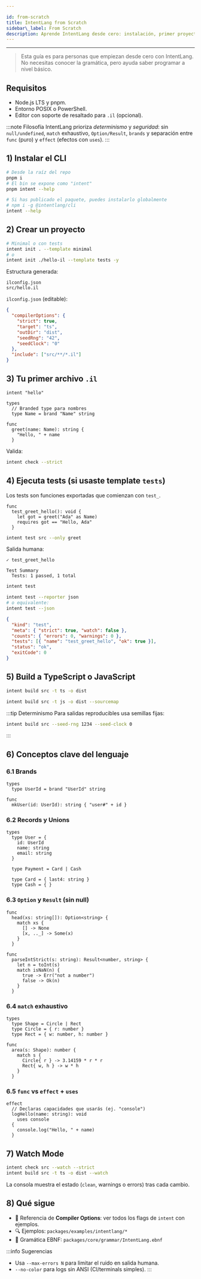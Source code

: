 ```yaml
---

id: from-scratch
title: IntentLang from Scratch
sidebar\_label: From Scratch
description: Aprende IntentLang desde cero: instalación, primer proyecto, tipos, match exhaustivo y efectos.
---
```


---


> Esta guía es para personas que empiezan desde cero con IntentLang. No necesitas conocer la gramática, pero ayuda saber programar a nivel básico.

## Requisitos

- Node.js LTS y pnpm.
- Entorno POSIX o PowerShell.
- Editor con soporte de resaltado para `.il` (opcional).

\:::note Filosofía
IntentLang prioriza _determinismo_ y _seguridad_: sin `null/undefined`, `match` exhaustivo, `Option/Result`, `brands` y separación entre `func` (puro) y `effect` (efectos con `uses`).
\:::

## 1) Instalar el CLI

<Tabs groupId="install">
  <TabItem value="workspace" label="Monorepo (workspace)">

```bash
# Desde la raíz del repo
pnpm i
# El bin se expone como "intent"
pnpm intent --help
```

  </TabItem>
  <TabItem value="global" label="Global (opcional)">

```bash
# Si has publicado el paquete, puedes instalarlo globalmente
# npm i -g @intentlang/cli
intent --help
```

  </TabItem>
</Tabs>

## 2) Crear un proyecto

```bash
# Minimal o con tests
intent init . --template minimal
# o
intent init ./hello-il --template tests -y
```

Estructura generada:

```text
ilconfig.json
src/hello.il
```

`ilconfig.json` (editable):

```json
{
  "compilerOptions": {
    "strict": true,
    "target": "ts",
    "outDir": "dist",
    "seedRng": "42",
    "seedClock": "0"
  },
  "include": ["src/**/*.il"]
}
```

## 3) Tu primer archivo `.il`

```intentlang
intent "hello"

types
  // Branded type para nombres
  type Name = brand "Name" string

func
  greet(name: Name): string {
    "Hello, " + name
  }
```

Valida:

```bash
intent check --strict
```

## 4) Ejecuta tests (si usaste template `tests`)

Los tests son funciones exportadas que comienzan con `test_`.

```intentlang
func
  test_greet_hello(): void {
    let got = greet("Ada" as Name)
    requires got == "Hello, Ada"
  }
```

```bash
intent test src --only greet
```

Salida humana:

```text
✓ test_greet_hello

Test Summary
  Tests: 1 passed, 1 total
```

<Tabs groupId="reporter">
  <TabItem value="human" label="human (default)">

```bash
intent test
```

  </TabItem>
  <TabItem value="json" label="--reporter json">

```bash
intent test --reporter json
# o equivalente:
intent test --json
```

```json
{
  "kind": "test",
  "meta": { "strict": true, "watch": false },
  "counts": { "errors": 0, "warnings": 0 },
  "tests": [{ "name": "test_greet_hello", "ok": true }],
  "status": "ok",
  "exitCode": 0
}
```

  </TabItem>
</Tabs>

## 5) Build a TypeScript o JavaScript

<Tabs groupId="target">
  <TabItem value="ts" label="Target: ts (recomendado)">

```bash
intent build src -t ts -o dist
```

  </TabItem>
  <TabItem value="js" label="Target: js (+sourcemap)">

```bash
intent build src -t js -o dist --sourcemap
```

  </TabItem>
</Tabs>

\:::tip Determinismo
Para salidas reproducibles usa semillas fijas:

```bash
intent build src --seed-rng 1234 --seed-clock 0
```

\:::

## 6) Conceptos clave del lenguaje

### 6.1 Brands

```intentlang
types
  type UserId = brand "UserId" string

func
  mkUser(id: UserId): string { "user#" + id }
```

### 6.2 Records y Unions

```intentlang
types
  type User = {
    id: UserId
    name: string
    email: string
  }

  type Payment = Card | Cash

  type Card = { last4: string }
  type Cash = { }
```

### 6.3 `Option` y `Result` (sin null)

```intentlang
func
  head(xs: string[]): Option<string> {
    match xs {
      [] -> None
      [x, .._] -> Some(x)
    }
  }

func
  parseIntStrict(s: string): Result<number, string> {
    let n = toInt(s)
    match isNaN(n) {
      true -> Err("not a number")
      false -> Ok(n)
    }
  }
```

### 6.4 `match` exhaustivo

```intentlang
types
  type Shape = Circle | Rect
  type Circle = { r: number }
  type Rect = { w: number, h: number }

func
  area(s: Shape): number {
    match s {
      Circle{ r } -> 3.14159 * r * r
      Rect{ w, h } -> w * h
    }
  }
```

### 6.5 `func` vs `effect` + `uses`

```intentlang
effect
  // Declaras capacidades que usarás (ej. "console")
  logHello(name: string): void
    uses console
  {
    console.log("Hello, " + name)
  }
```

## 7) Watch Mode

```bash
intent check src --watch --strict
intent build src -t ts -o dist --watch
```

La consola muestra el estado (`clean`, warnings o errors) tras cada cambio.

## 8) Qué sigue

- 📖 Referencia de **Compiler Options**: ver todos los flags de `intent` con ejemplos.
- 🔍 Ejemplos: `packages/examples/intentlang/*`
- 🧠 Gramática EBNF: `packages/core/grammar/IntentLang.ebnf`

\:::info Sugerencias

- Usa `--max-errors N` para limitar el ruido en salida humana.
- `--no-color` para logs sin ANSI (CI/terminals simples).
  \:::
